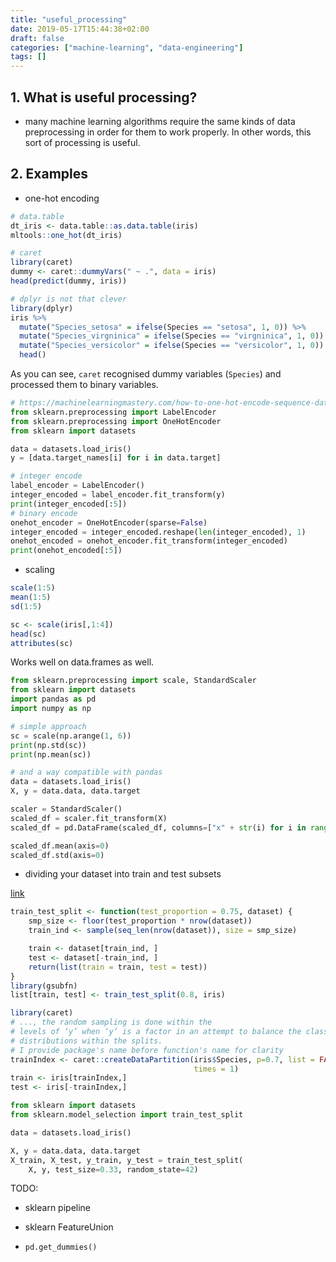 ```yaml
---
title: "useful_processing"
date: 2019-05-17T15:44:38+02:00
draft: false
categories: ["machine-learning", "data-engineering"]
tags: []
---
```


## 1. What is useful processing?

* many machine learning algorithms require the same kinds of data preprocessing in order for them to work properly. In other words, this sort of processing is useful.

## 2. Examples

* one-hot encoding

```r
# data.table
dt_iris <- data.table::as.data.table(iris)
mltools::one_hot(dt_iris)

# caret
library(caret)
dummy <- caret::dummyVars(" ~ .", data = iris)
head(predict(dummy, iris))

# dplyr is not that clever
library(dplyr)
iris %>%
  mutate("Species_setosa" = ifelse(Species == "setosa", 1, 0)) %>%
  mutate("Species_virgninica" = ifelse(Species == "virgninica", 1, 0)) %>%
  mutate("Species_versicolor" = ifelse(Species == "versicolor", 1, 0)) %>%
  head()
```

As you can see, `caret` recognised dummy variables (`Species`) and processed them to binary variables.

```python
# https://machinelearningmastery.com/how-to-one-hot-encode-sequence-data-in-python/
from sklearn.preprocessing import LabelEncoder
from sklearn.preprocessing import OneHotEncoder
from sklearn import datasets

data = datasets.load_iris()
y = [data.target_names[i] for i in data.target]

# integer encode
label_encoder = LabelEncoder()
integer_encoded = label_encoder.fit_transform(y)
print(integer_encoded[:5])
# binary encode
onehot_encoder = OneHotEncoder(sparse=False)
integer_encoded = integer_encoded.reshape(len(integer_encoded), 1)
onehot_encoded = onehot_encoder.fit_transform(integer_encoded)
print(onehot_encoded[:5])
```

* scaling

```r
scale(1:5)
mean(1:5)
sd(1:5)

sc <- scale(iris[,1:4])
head(sc)
attributes(sc)
```

Works well on data.frames as well.

```python
from sklearn.preprocessing import scale, StandardScaler
from sklearn import datasets
import pandas as pd
import numpy as np

# simple approach
sc = scale(np.arange(1, 6))
print(np.std(sc))
print(np.mean(sc))

# and a way compatible with pandas
data = datasets.load_iris()
X, y = data.data, data.target

scaler = StandardScaler()
scaled_df = scaler.fit_transform(X)
scaled_df = pd.DataFrame(scaled_df, columns=["x" + str(i) for i in range(4)])

scaled_df.mean(axis=0)
scaled_df.std(axis=0)
```

* dividing your dataset into train and test subsets

[link](https://stackoverflow.com/questions/17200114/how-to-split-data-into-training-testing-sets-using-sample-function)
```r
train_test_split <- function(test_proportion = 0.75, dataset) {
    smp_size <- floor(test_proportion * nrow(dataset))
    train_ind <- sample(seq_len(nrow(dataset)), size = smp_size)

    train <- dataset[train_ind, ]
    test <- dataset[-train_ind, ]
    return(list(train = train, test = test))
}
library(gsubfn)
list[train, test] <- train_test_split(0.8, iris)
```

```r
library(caret)
# ..., the random sampling is done within the
# levels of ‘y’ when ‘y’ is a factor in an attempt to balance the class
# distributions within the splits.
# I provide package's name before function's name for clarity
trainIndex <- caret::createDataPartition(iris$Species, p=0.7, list = FALSE, 
                                         times = 1)
train <- iris[trainIndex,]
test <- iris[-trainIndex,]
```

```python
from sklearn import datasets
from sklearn.model_selection import train_test_split

data = datasets.load_iris()

X, y = data.data, data.target
X_train, X_test, y_train, y_test = train_test_split(
    X, y, test_size=0.33, random_state=42)
```

TODO:

- sklearn pipeline

- sklearn FeatureUnion

- `pd.get_dummies()`

